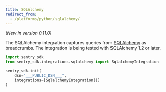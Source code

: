 ```yaml
---
title: SQLAlchemy
redirect_from:
  - /platforms/python/sqlalchemy/
---
```


_(New in version 0.11.0)_

The SQLAlchemy integration captures queries from
[SQLAlchemy](https://www.sqlalchemy.org/) as breadcrumbs. The integration is
being tested with SQLAlchemy 1.2 or later.

```python
import sentry_sdk
from sentry_sdk.integrations.sqlalchemy import SqlalchemyIntegration

sentry_sdk.init(
    dsn="___PUBLIC_DSN___",
    integrations=[SqlalchemyIntegration()]
)
```

<!-- TODO-ADD-VERIFICATION-EXAMPLE -->
